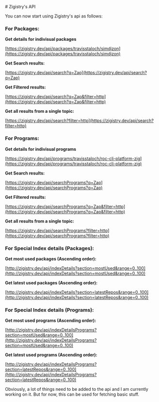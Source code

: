 <div class="readme">
<div class="readmeDiv">
# Zigistry's API

You can now start using Zigistry's api as follows:

### For Packages:

**Get details for indivisual packages**

[https://zigistry.dev/api/packages/travisstaloch/simdjzon](https://zigistry.dev/api/packages/travisstaloch/simdjzon)

**Get Search results:**

[https://zigistry.dev/api/search?q=Zap](https://zigistry.dev/api/search?q=Zap)

**Get Filtered results:**

[https://zigistry.dev/api/search?q=Zap&filter=http](https://zigistry.dev/api/search?q=Zap&filter=http)

**Get all results from a single topic:**

[https://zigistry.dev/api/search?filter=http](https://zigistry.dev/api/search?filter=http)

### For Programs:

**Get details for indivisual programs**

[https://zigistry.dev/api/programs/travisstaloch/roc-cli-platform-zig](https://zigistry.dev/api/programs/travisstaloch/roc-cli-platform-zig)

**Get Search results:**

[https://zigistry.dev/api/searchPrograms?q=Zap](https://zigistry.dev/api/searchPrograms?q=Zap)

**Get Filtered results:**

[https://zigistry.dev/api/searchPrograms?q=Zap&filter=http](https://zigistry.dev/api/searchPrograms?q=Zap&filter=http)

**Get all results from a single topic:**

[https://zigistry.dev/api/searchPrograms?filter=http](https://zigistry.dev/api/searchPrograms?filter=http)

### For Special Index details (Packages):

**Get most used packages (Ascending order):**

[http://zigistry.dev/api/indexDetails?section=mostUsed&range=0..100](http://zigistry.dev/api/indexDetails?section=mostUsed&range=0..100)

**Get latest used packages (Ascending order):**

[http://zigistry.dev/api/indexDetails?section=latestRepos&range=0..100](http://zigistry.dev/api/indexDetails?section=latestRepos&range=0..100)

### For Special Index details (Programs):

**Get most used programs (Ascending order):**

[http://zigistry.dev/api/indexDetailsPrograms?section=mostUsed&range=0..100](http://zigistry.dev/api/indexDetailsPrograms?section=mostUsed&range=0..100)

**Get latest used programs (Ascending order):**

[http://zigistry.dev/api/indexDetailsPrograms?section=latestRepos&range=0..100](http://zigistry.dev/api/indexDetailsPrograms?section=latestRepos&range=0..100)

Obviously, a lot of things need to be added to the api and I am currently working on it. But for now, this can be used for fetching basic stuff.

</div>
</div>
